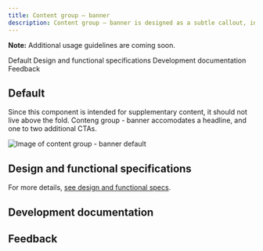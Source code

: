 ```yaml
---
title: Content group – banner
description: Content group — banner is designed as a subtle callout, intended for tangential information or announcements that are supplementary to the page's main focus.
---
```



<ComponentDescription name="Content group — banner" type="layout" />

<InlineNotification>

**Note:** Additional usage guidelines are coming soon.

</InlineNotification>

<AnchorLinks>

<AnchorLink>Default</AnchorLink>
<AnchorLink>Design and functional specifications</AnchorLink>
<AnchorLink>Development documentation</AnchorLink>
<AnchorLink>Feedback</AnchorLink>

</AnchorLinks>

## Default

Since this component is intended for supplementary content, it should not live above the fold. Conteng group - banner accomodates a headline, and one to two additional CTAs.

![Image of content group - banner default](../../images/component/content-group-banner/default.jpg)


## Design and functional specifications

For more details, <a href="https://ibm.box.com/s/tqp7c0wm99ha0b7jrm0sqhq3whwdjv84" target="_blank" rel="noreferrer noopener nofollow">see design and functional specs</a>.

## Development documentation

<ComponentStatus name="Content group — banner" type="layout" />

## Feedback

<ComponentFeedback />
